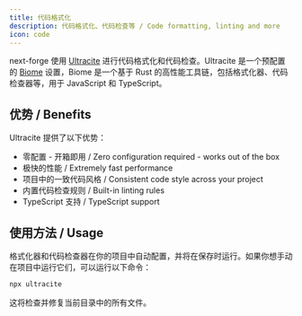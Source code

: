 ```yaml
---
title: 代码格式化
description: 代码格式化、代码检查等 / Code formatting, linting and more
icon: code
---
```


next-forge 使用 [Ultracite](https://ultracite.dev) 进行代码格式化和代码检查。Ultracite 是一个预配置的 [Biome](https://biomejs.dev) 设置，Biome 是一个基于 Rust 的高性能工具链，包括格式化器、代码检查器等，用于 JavaScript 和 TypeScript。

## 优势 / Benefits

Ultracite 提供了以下优势：

- <Icon icon="check" iconType="solid" /> 零配置 - 开箱即用 / Zero configuration required - works out of the box
- <Icon icon="check" iconType="solid" /> 极快的性能 / Extremely fast performance
- <Icon icon="check" iconType="solid" /> 项目中的一致代码风格 / Consistent code style across your project
- <Icon icon="check" iconType="solid" /> 内置代码检查规则 / Built-in linting rules
- <Icon icon="check" iconType="solid" /> TypeScript 支持 / TypeScript support

## 使用方法 / Usage

格式化器和代码检查器在你的项目中自动配置，并将在保存时运行。如果你想手动在项目中运行它们，可以运行以下命令：

```sh Terminal
npx ultracite
```

这将检查并修复当前目录中的所有文件。
